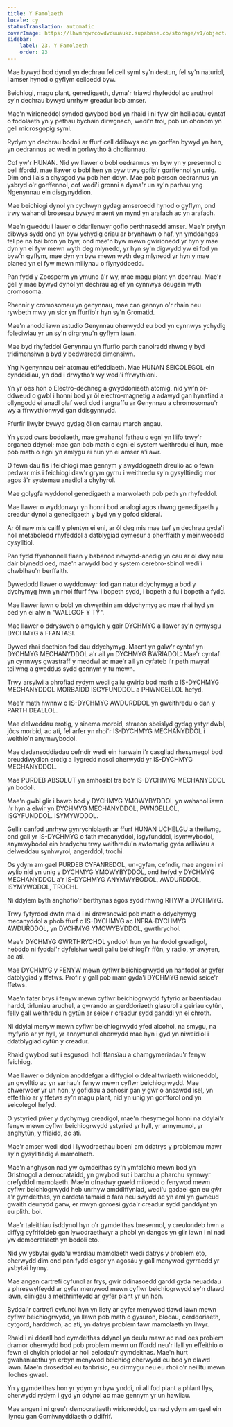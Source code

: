 ```yaml
---
title: Y Famolaeth
locale: cy
statusTranslation: automatic
coverImage: https://lhvmrqwrcowdvduuaukz.supabase.co/storage/v1/object/public/strapi-uploads/small_cover-educacion-fundamental.webp-2d51a7828a2b1309555be27f7e2a61a0.webp
sidebar:
    label: 23. Y Famolaeth
    order: 23
---
```

Mae bywyd bod dynol yn dechrau fel cell syml sy'n destun, fel sy'n naturiol, i amser hynod o gyflym celloedd byw.

Beichiogi, magu plant, genedigaeth, dyma'r triawd rhyfeddol ac aruthrol sy'n dechrau bywyd unrhyw greadur bob amser.

Mae'n wirioneddol syndod gwybod bod yn rhaid i ni fyw ein heiliadau cyntaf o fodolaeth yn y pethau bychain dirwgnach, wedi'n troi, pob un ohonom yn gell microsgopig syml.

Rydym yn dechrau bodoli ar ffurf cell ddibwys ac yn gorffen bywyd yn hen, yn oedrannus ac wedi'n gorlwytho â chofiannau.

Cof yw'r HUNAN. Nid yw llawer o bobl oedrannus yn byw yn y presennol o bell ffordd, mae llawer o bobl hen yn byw trwy gofio'r gorffennol yn unig. Dim ond llais a chysgod yw pob hen ddyn. Mae pob person oedrannus yn ysbryd o'r gorffennol, cof wedi'i gronni a dyma'r un sy'n parhau yng Ngenynnau ein disgynyddion.

Mae beichiogi dynol yn cychwyn gydag amseroedd hynod o gyflym, ond trwy wahanol brosesau bywyd maent yn mynd yn arafach ac yn arafach.

Mae'n gweddu i lawer o ddarllenwyr gofio perthnasedd amser. Mae'r pryfyn dibwys sydd ond yn byw ychydig oriau ar brynhawn o haf, yn ymddangos fel pe na bai bron yn byw, ond mae'n byw mewn gwirionedd yr hyn y mae dyn yn ei fyw mewn wyth deg mlynedd, yr hyn sy'n digwydd yw ei fod yn byw'n gyflym, mae dyn yn byw mewn wyth deg mlynedd yr hyn y mae planed yn ei fyw mewn miliynau o flynyddoedd.

Pan fydd y Zoosperm yn ymuno â'r wy, mae magu plant yn dechrau. Mae'r gell y mae bywyd dynol yn dechrau ag ef yn cynnwys deugain wyth cromosoma.

Rhennir y cromosomau yn genynnau, mae can gennyn o'r rhain neu rywbeth mwy yn sicr yn ffurfio'r hyn sy'n Gromatid.

Mae'n anodd iawn astudio Genynnau oherwydd eu bod yn cynnwys ychydig foleciwlau yr un sy'n dirgrynu'n gyflym iawn.

Mae byd rhyfeddol Genynnau yn ffurfio parth canolradd rhwng y byd tridimensiwn a byd y bedwaredd dimensiwn.

Yng Ngenynnau ceir atomau etifeddiaeth. Mae HUNAN SEICOLEGOL ein cyndeidiau, yn dod i drwytho'r wy wedi'i ffrwythloni.

Yn yr oes hon o Electro-dechneg a gwyddoniaeth atomig, nid yw'n or-ddweud o gwbl i honni bod yr ôl electro-magnetig a adawyd gan hynafiad a ollyngodd ei anadl olaf wedi dod i argraffu ar Genynnau a chromosomau'r wy a ffrwythlonwyd gan ddisgynnydd.

Ffurfir llwybr bywyd gydag ôlion carnau march angau.

Yn ystod cwrs bodolaeth, mae gwahanol fathau o egni yn llifo trwy'r organeb ddynol; mae gan bob math o egni ei system weithredu ei hun, mae pob math o egni yn amlygu ei hun yn ei amser a'i awr.

O fewn dau fis i feichiogi mae gennym y swyddogaeth dreulio ac o fewn pedwar mis i feichiogi daw'r grym gyrru i weithredu sy'n gysylltiedig mor agos â'r systemau anadlol a chyhyrol.

Mae golygfa wyddonol genedigaeth a marwolaeth pob peth yn rhyfeddol.

Mae llawer o wyddonwyr yn honni bod analogi agos rhwng genedigaeth y creadur dynol a genedigaeth y byd yn y gofod sideral.

Ar ôl naw mis caiff y plentyn ei eni, ar ôl deg mis mae twf yn dechrau gyda'i holl metaboledd rhyfeddol a datblygiad cymesur a pherffaith y meinweoedd cysylltiol.

Pan fydd ffynhonnell flaen y babanod newydd-anedig yn cau ar ôl dwy neu dair blynedd oed, mae'n arwydd bod y system cerebro-sbinol wedi'i chwblhau'n berffaith.

Dywedodd llawer o wyddonwyr fod gan natur ddychymyg a bod y dychymyg hwn yn rhoi ffurf fyw i bopeth sydd, i bopeth a fu i bopeth a fydd.

Mae llawer iawn o bobl yn chwerthin am ddychymyg ac mae rhai hyd yn oed yn ei alw'n "WALLGOF Y TŶ".

Mae llawer o ddryswch o amgylch y gair DYCHMYG a llawer sy'n cymysgu DYCHMYG â FFANTASI.

Dywed rhai doethion fod dau ddychymyg. Maent yn galw'r cyntaf yn DYCHMYG MECHANYDDOL a'r ail yn DYCHMYG BWRIADOL: Mae'r cyntaf yn cynnwys gwastraff y meddwl ac mae'r ail yn cyfateb i'r peth mwyaf teilwng a gweddus sydd gennym y tu mewn.

Trwy arsylwi a phrofiad rydym wedi gallu gwirio bod math o IS-DYCHMYG MECHANYDDOL MORBAIDD ISGYFUNDDOL a PHWNGELLOL hefyd.

Mae'r math hwnnw o IS-DYCHMYG AWDURDDOL yn gweithredu o dan y PARTH DEALLOL.

Mae delweddau erotig, y sinema morbid, straeon sbeislyd gydag ystyr dwbl, jôcs morbid, ac ati, fel arfer yn rhoi'r IS-DYCHMYG MECHANYDDOL i weithio'n anymwybodol.

Mae dadansoddiadau cefndir wedi ein harwain i'r casgliad rhesymegol bod breuddwydion erotig a llygredd nosol oherwydd yr IS-DYCHMYG MECHANYDDOL.

Mae PURDEB ABSOLUT yn amhosibl tra bo'r IS-DYCHMYG MECHANYDDOL yn bodoli.

Mae'n gwbl glir i bawb bod y DYCHMYG YMOWYBYDDOL yn wahanol iawn i'r hyn a elwir yn DYCHMYG MECHANYDDOL, PWNGELLOL, ISGYFUNDDOL. ISYMYWODOL.

Gellir canfod unrhyw gynrychiolaeth ar ffurf HUNAN UCHELGU a theilwng, ond gall yr IS-DYCHMYG o fath mecanyddol, isgyfunddol, isymwybodol, anymwybodol ein bradychu trwy weithredu'n awtomatig gyda arlliwiau a delweddau synhwyrol, angerddol, trochi.

Os ydym am gael PURDEB CYFANREDOL, un-gyfan, cefndir, mae angen i ni wylio nid yn unig y DYCHMYG YMOWYBYDDOL, ond hefyd y DYCHMYG MECHANYDDOL a'r IS-DYCHMYG ANYMWYBODOL, AWDURDDOL, ISYMYWODOL, TROCHI.

Ni ddylem byth anghofio'r berthynas agos sydd rhwng RHYW a DYCHMYG.

Trwy fyfyrdod dwfn rhaid i ni drawsnewid pob math o ddychymyg mecanyddol a phob ffurf o IS-DYCHMYG ac INFRA-DYCHMYG AWDURDDOL, yn DYCHMYG YMOWYBYDDOL, gwrthrychol.

Mae'r DYCHMYG GWRTHRYCHOL ynddo'i hun yn hanfodol greadigol, hebddo ni fyddai'r dyfeisiwr wedi gallu beichiogi'r ffôn, y radio, yr awyren, ac ati.

Mae DYCHMYG y FENYW mewn cyflwr beichiogrwydd yn hanfodol ar gyfer datblygiad y ffetws. Profir y gall pob mam gyda'i DYCHMYG newid seice'r ffetws.

Mae'n fater brys i fenyw mewn cyflwr beichiogrwydd fyfyrio ar baentiadau hardd, tirluniau aruchel, a gwrando ar gerddoriaeth glasurol a geiriau cytûn, felly gall weithredu'n gytûn ar seice'r creadur sydd ganddi yn ei chroth.

Ni ddylai menyw mewn cyflwr beichiogrwydd yfed alcohol, na smygu, na myfyrio ar yr hyll, yr annymunol oherwydd mae hyn i gyd yn niweidiol i ddatblygiad cytûn y creadur.

Rhaid gwybod sut i esgusodi holl ffansïau a chamgymeriadau'r fenyw feichiog.

Mae llawer o ddynion anoddefgar a diffygiol o ddealltwriaeth wirioneddol, yn gwylltio ac yn sarhau'r fenyw mewn cyflwr beichiogrwydd. Mae chwerwder yr un hon, y gofidiau a achosir gan y gŵr o ansawdd isel, yn effeithio ar y ffetws sy'n magu plant, nid yn unig yn gorfforol ond yn seicolegol hefyd.

O ystyried pŵer y dychymyg creadigol, mae'n rhesymegol honni na ddylai'r fenyw mewn cyflwr beichiogrwydd ystyried yr hyll, yr annymunol, yr anghytûn, y ffiaidd, ac ati.

Mae'r amser wedi dod i lywodraethau boeni am ddatrys y problemau mawr sy'n gysylltiedig â mamolaeth.

Mae'n anghyson nad yw cymdeithas sy'n ymfalchïo mewn bod yn Gristnogol a democrataidd, yn gwybod sut i barchu a pharchu synnwyr crefyddol mamolaeth. Mae'n ofnadwy gweld miloedd o fenywod mewn cyflwr beichiogrwydd heb unrhyw amddiffyniad, wedi'u gadael gan eu gŵr a'r gymdeithas, yn cardota tamaid o fara neu swydd ac yn aml yn gwneud gwaith deunydd garw, er mwyn goroesi gyda'r creadur sydd ganddynt yn eu plith. bol.

Mae'r taleithiau isddynol hyn o'r gymdeithas bresennol, y creulondeb hwn a diffyg cyfrifoldeb gan lywodraethwyr a phobl yn dangos yn glir iawn i ni nad yw democratiaeth yn bodoli eto.

Nid yw ysbytai gyda'u wardiau mamolaeth wedi datrys y broblem eto, oherwydd dim ond pan fydd esgor yn agosáu y gall menywod gyrraedd yr ysbytai hynny.

Mae angen cartrefi cyfunol ar frys, gwir ddinasoedd gardd gyda neuaddau a phreswylfeydd ar gyfer menywod mewn cyflwr beichiogrwydd sy'n dlawd iawn, clinigau a meithrinfeydd ar gyfer plant yr un hon.

Byddai'r cartrefi cyfunol hyn yn llety ar gyfer menywod tlawd iawn mewn cyflwr beichiogrwydd, yn llawn pob math o gysuron, blodau, cerddoriaeth, cytgord, harddwch, ac ati, yn datrys problem fawr mamolaeth yn llwyr.

Rhaid i ni ddeall bod cymdeithas ddynol yn deulu mawr ac nad oes problem dramor oherwydd bod pob problem mewn un ffordd neu'r llall yn effeithio o fewn ei chylch priodol ar holl aelodau'r gymdeithas. Mae'n hurt gwahaniaethu yn erbyn menywod beichiog oherwydd eu bod yn dlawd iawn. Mae'n droseddol eu tanbrisio, eu dirmygu neu eu rhoi o'r neilltu mewn lloches gwael.

Yn y gymdeithas hon yr ydym yn byw ynddi, ni all fod plant a phlant llys, oherwydd rydym i gyd yn ddynol ac mae gennym yr un hawliau.

Mae angen i ni greu'r democratiaeth wirioneddol, os nad ydym am gael ein llyncu gan Gomiwnyddiaeth o ddifrif.

